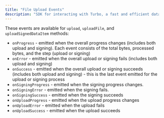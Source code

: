 ```yaml
---
title: "File Upload Events"
description: "SDK for interacting with Turbo, a fast and efficient data upload service for Arweave"
---
```


These events are available for `upload`, `uploadFile`, and `uploadSignedDataItem` methods:

- `onProgress` - emitted when the overall progress changes (includes both upload and signing). Each event consists of the total bytes, processed bytes, and the step (upload or signing)
- `onError` - emitted when the overall upload or signing fails (includes both upload and signing)
- `onSuccess` - emitted when the overall upload or signing succeeds (includes both upload and signing) - this is the last event emitted for the upload or signing process
- `onSigningProgress` - emitted when the signing progress changes.
- `onSigningError` - emitted when the signing fails.
- `onSigningSuccess` - emitted when the signing succeeds
- `onUploadProgress` - emitted when the upload progress changes
- `onUploadError` - emitted when the upload fails
- `onUploadSuccess` - emitted when the upload succeeds